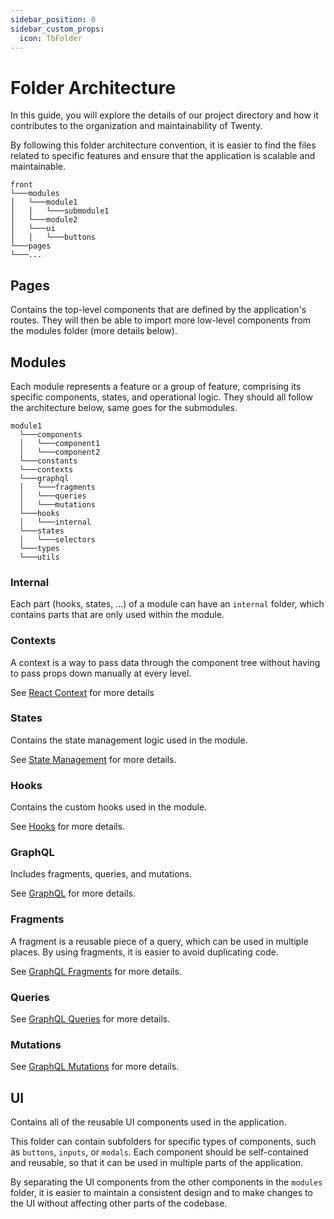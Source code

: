 ```yaml
---
sidebar_position: 0
sidebar_custom_props:
  icon: TbFolder
---
```


# Folder Architecture

In this guide, you will explore the details of our project directory and how it contributes to the organization and maintainability of Twenty.

By following this folder architecture convention, it is easier to find the files related to specific features and ensure that the application is scalable and maintainable.

```
front
└───modules
│   └───module1
│   │   └───submodule1
│   └───module2
│   └───ui
│   │   └───buttons
└───pages
└───...
```

## Pages

Contains the top-level components that are defined by the application's routes. They will then be able to import more low-level components from the modules folder (more details below).

## Modules

Each module represents a feature or a group of feature, comprising its specific components, states, and operational logic.
They should all follow the architecture below, same goes for the submodules.

```
module1
  └───components
  │   └───component1
  │   └───component2
  └───constants
  └───contexts
  └───graphql
  │   └───fragments
  │   └───queries
  │   └───mutations
  └───hooks
  │   └───internal
  └───states
  │   └───selectors
  └───types
  └───utils
```

### Internal

Each part (hooks, states, ...) of a module can have an `internal` folder, which contains parts that are only used within the module.

### Contexts

A context is a way to pass data through the component tree without having to pass props down manually at every level.

See [React Context](https://react.dev/reference/react#context-hooks) for more details

### States

Contains the state management logic used in the module.

See [State Management](https://react.dev/learn/state-a-components-memory) for more details.

### Hooks

Contains the custom hooks used in the module.

See [Hooks](https://react.dev/learn/reusing-logic-with-custom-hooks) for more details.

### GraphQL

Includes fragments, queries, and mutations.

See [GraphQL](https://graphql.org/learn/) for more details.

### Fragments

A fragment is a reusable piece of a query, which can be used in multiple places. By using fragments, it is easier to avoid duplicating code.

See [GraphQL Fragments](https://graphql.org/learn/queries/#fragments) for more details.

### Queries

See [GraphQL Queries](https://graphql.org/learn/queries/) for more details.

### Mutations

See [GraphQL Mutations](https://graphql.org/learn/queries/#mutations) for more details.

## UI

Contains all of the reusable UI components used in the application.

This folder can contain subfolders for specific types of components, such as `buttons`, `inputs`, or `modals`. Each component should be self-contained and reusable, so that it can be used in multiple parts of the application.

By separating the UI components from the other components in the `modules` folder, it is easier to maintain a consistent design and to make changes to the UI without affecting other parts of the codebase.
